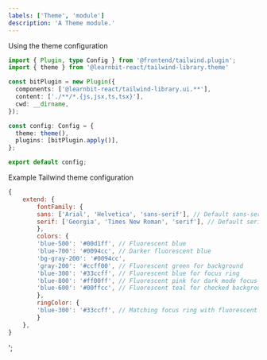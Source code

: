 ```yaml
---
labels: ['Theme', 'module']
description: 'A Theme module.'
---
```


Using the theme configuration

```ts
import { Plugin, type Config } from '@frontend/tailwind.plugin';
import { theme } from '@learnbit-react/tailwind-library.theme'

const bitPlugin = new Plugin({
  components: ['@learnbit-react/tailwind-library.ui.**'],
  content: ['./**/*.{js,jsx,ts,tsx}'],
  cwd: __dirname,
});

const config: Config = {
  theme: theme(),
  plugins: [bitPlugin.apply()],
};

export default config;
```

Example Tailwind theme configuration
```js
{
    extend: {
        fontFamily: {
        sans: ['Arial', 'Helvetica', 'sans-serif'], // Default sans-serif font
        serif: ['Georgia', 'Times New Roman', 'serif'], // Default serif font
        },
        colors: {
        'blue-500': '#00d1ff', // Fluorescent blue
        'blue-700': '#0094cc', // Darker fluorescent blue
        'bg-gray-200': '#0094cc',
        'gray-200': '#ccff00', // Fluorescent green for background
        'blue-300': '#33ccff', // Fluorescent blue for focus ring
        'blue-800': '#ff00ff', // Fluorescent pink for dark mode focus ring
        'blue-600': '#00ffcc', // Fluorescent teal for checked background
        },
        ringColor: {
        'blue-300': '#33ccff', // Matching focus ring with fluorescent blue
        }
    },
}
```
';
